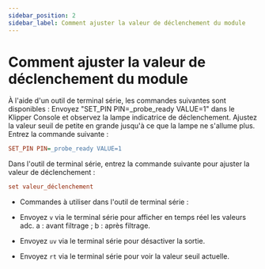 ```yaml
---
sidebar_position: 2
sidebar_label: Comment ajuster la valeur de déclenchement du module
---
```



# Comment ajuster la valeur de déclenchement du module
À l'aide d'un outil de terminal série, les commandes suivantes sont disponibles :
Envoyez "SET_PIN PIN=_probe_ready VALUE=1" dans le Klipper Console et observez la lampe indicatrice de déclenchement. Ajustez la valeur seuil de petite en grande jusqu'à ce que la lampe ne s'allume plus. Entrez la commande suivante :
```cfg
SET_PIN PIN=_probe_ready VALUE=1
```
Dans l'outil de terminal série, entrez la commande suivante pour ajuster la valeur de déclenchement :
```cfg
set valeur_déclenchement
```
* Commandes à utiliser dans l'outil de terminal série :

* Envoyez `v` via le terminal série pour afficher en temps réel les valeurs adc. a : avant filtrage ; b : après filtrage.
* Envoyez `uv` via le terminal série pour désactiver la sortie.
* Envoyez `rt` via le terminal série pour voir la valeur seuil actuelle.
  
